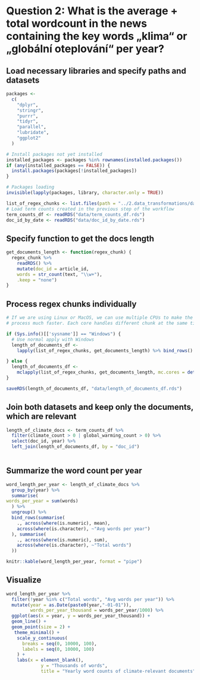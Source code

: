# Question 2: What is the average + total wordcount in the news containing the key words „klima“ or „globální oteplování“ per year? 

## Load necessary libraries and specify paths and datasets
```r
packages <-
  c(
    "dplyr",
    "stringr",
    "purrr",
    "tidyr",
    "parallel",
    "lubridate",
    "ggplot2"
  )

# Install packages not yet installed
installed_packages <- packages %in% rownames(installed.packages())
if (any(installed_packages == FALSE)) {
  install.packages(packages[!installed_packages])
}

# Packages loading
invisible(lapply(packages, library, character.only = TRUE))

list_of_regex_chunks <- list.files(path = "../2.data_transformations/data/regex_processed/", pattern = "*.rds", full.names = TRUE)
# Load term counts created in the previous step of the workflow
term_counts_df <- readRDS("data/term_counts_df.rds")
doc_id_by_date <- readRDS("data/doc_id_by_date.rds")
```

## Specify function to get the docs length
```r
get_documents_length <- function(regex_chunk) {
  regex_chunk %>% 
    readRDS() %>% 
    mutate(doc_id = article_id,
    words = str_count(text, "\\w+"),
    .keep = "none")
}
```

## Process regex chunks individually
```r
# If we are using Linux or MacOS, we can use multiple CPUs to make the whole
# process much faster. Each core handles different chunk at the same time.

if (Sys.info()[['sysname']] == "Windows") {
  # Use normal apply with Windows
  length_of_documents_df <-
    lapply(list_of_regex_chunks, get_documents_length) %>% bind_rows()

} else {
  length_of_documents_df <-
    mclapply(list_of_regex_chunks, get_documents_length, mc.cores = detectCores() - 2) %>% bind_rows()
}

saveRDS(length_of_documents_df, "data/length_of_documents_df.rds")
```

## Join both datasets and keep only the documents, which are relevant
```r
length_of_climate_docs <- term_counts_df %>% 
  filter(climate_count > 0 | global_warming_count > 0) %>% 
  select(doc_id, year) %>% 
  left_join(length_of_documents_df, by = "doc_id")
  
```

## Summarize the word count per year
```r
word_length_per_year <- length_of_climate_docs %>%
  group_by(year) %>%
  summarise(
words_per_year = sum(words)
  ) %>%
  ungroup() %>%
  bind_rows(summarise(
    ., across(where(is.numeric), mean),
    across(where(is.character), ~"Avg words per year")
  ), summarise(
    ., across(where(is.numeric), sum),
    across(where(is.character), ~"Total words")
  ))

knitr::kable(word_length_per_year, format = "pipe")
```

## Visualize
```r
word_length_per_year %>%
  filter(!year %in% c("Total words", "Avg words per year")) %>% 
  mutate(year = as.Date(paste0(year,"-01-01")),
         words_per_year_thousand = words_per_year/1000) %>% 
  ggplot(aes(x = year, y = words_per_year_thousand)) +
  geom_line() +
  geom_point(size = 2) +
   theme_minimal() +
    scale_y_continuous(
      breaks = seq(0, 10000, 100),
      labels = seq(0, 10000, 100)
    ) +
    labs(x = element_blank(),
             y = "Thousands of words",
             title = "Yearly word counts of climate-relevant documents")
```

